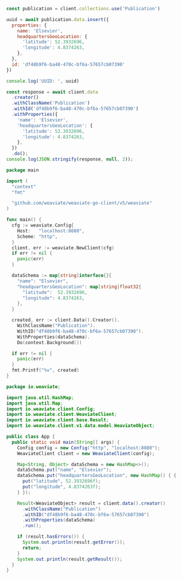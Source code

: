 


<Tabs groupId="languages">
<TabItem value="py" label="Python">
  <FilteredTextBlock
    text={PyCode}
    startMarker="START WithGeoCoordinates"
    endMarker="END WithGeoCoordinates"
    language="py"
  />
</TabItem>

<TabItem value="js" label="JS/TS Client v3">

```js
const publication = client.collections.use('Publication')

uuid = await publication.data.insert({
  properties: {
    name: 'Elsevier',
    headquartersGeoLocation: {
      'latitude': 52.3932696,
      'longitude': 4.8374263,
    },
  },
  id: 'df48b9f6-ba48-470c-bf6a-57657cb07390'
})

console.log('UUID: ', uuid)
```

</TabItem>
<TabItem value="js2" label="JS/TS Client v2">

```js
const response = await client.data
  .creator()
  .withClassName('Publication')
  .withId('df48b9f6-ba48-470c-bf6a-57657cb07390')
  .withProperties({
    'name': 'Elsevier',
    'headquartersGeoLocation': {
      'latitude': 52.3932696,
      'longitude': 4.8374263,
    },
  })
  .do();
console.log(JSON.stringify(response, null, 2));
```

</TabItem>
<TabItem value="go" label="Go">

```go
package main

import (
  "context"
  "fmt"

  "github.com/weaviate/weaviate-go-client/v5/weaviate"
)

func main() {
  cfg := weaviate.Config{
    Host:   "localhost:8080",
    Scheme: "http",
  }
  client, err := weaviate.NewClient(cfg)
  if err != nil {
    panic(err)
  }

  dataSchema := map[string]interface{}{
    "name": "Elsevier",
    "headquartersGeoLocation": map[string]float32{
      "latitude":  52.3932696,
      "longitude": 4.8374263,
    },
  }

  created, err := client.Data().Creator().
    WithClassName("Publication").
    WithID("df48b9f6-ba48-470c-bf6a-57657cb07390").
    WithProperties(dataSchema).
    Do(context.Background())

  if err != nil {
    panic(err)
  }
  fmt.Printf("%v", created)
}
```

</TabItem>
<TabItem value="java" label="Java">

```java
package io.weaviate;

import java.util.HashMap;
import java.util.Map;
import io.weaviate.client.Config;
import io.weaviate.client.WeaviateClient;
import io.weaviate.client.base.Result;
import io.weaviate.client.v1.data.model.WeaviateObject;

public class App {
  public static void main(String[] args) {
    Config config = new Config("http", "localhost:8080");
    WeaviateClient client = new WeaviateClient(config);

    Map<String, Object> dataSchema = new HashMap<>();
    dataSchema.put("name", "Elsevier");
    dataSchema.put("headquartersGeoLocation", new HashMap() { {
      put("latitude", 52.3932696f);
      put("longitude", 4.8374263f);
    } });

    Result<WeaviateObject> result = client.data().creator()
      .withClassName("Publication")
      .withID("df48b9f6-ba48-470c-bf6a-57657cb07390")
      .withProperties(dataSchema)
      .run();

    if (result.hasErrors()) {
      System.out.println(result.getError());
      return;
    }
    System.out.println(result.getResult());
  }
}
```

</TabItem>
</Tabs>
